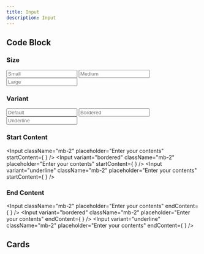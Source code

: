 ```yaml
---
title: Input
description: Input
---
```



## Code Block

### Size
<Input size="sm" placeholder="Small" className="mb-2" />
<Input size="md" placeholder="Medium" className="mb-2" />
<Input size="lg" placeholder="Large" className="mb-2" />

### Variant
<Input variant="default" placeholder="Default" className="mb-2" />
<Input variant="bordered" placeholder="Bordered" className="mb-2" />
<Input variant="underline" placeholder="Underline" className="mb-2" />

### Start Content
<Input
    className="mb-2"
    placeholder="Enter your contents"
    startContent={
        <SearchIcon size={20} />
    }
/>
<Input
    variant="bordered" 
    className="mb-2"
    placeholder="Enter your contents"
    startContent={
        <SearchIcon size={20} />
    }
/>
<Input
    variant="underline" 
    className="mb-2"
    placeholder="Enter your contents"
    startContent={
        <SearchIcon size={20} />
    }
/>

### End Content
<Input
    className="mb-2"
    placeholder="Enter your contents"
    endContent={
        <SearchIcon size={20} />
    }
/>
<Input
    variant="bordered" 
    className="mb-2"
    placeholder="Enter your contents"
    endContent={
        <SearchIcon size={20} />
    }
/>
<Input
    variant="underline" 
    className="mb-2"
    placeholder="Enter your contents"
    endContent={
        <SearchIcon size={20} />
    }
/>

## Cards

<Cards>
  <Card title="Learn more about Next.js" href="https://nextjs.org/docs" />
  <Card title="Learn more about Fumadocs" href="https://fumadocs.vercel.app" />
</Cards>
